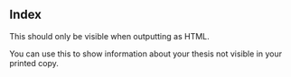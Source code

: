 ::: {.ignore-div .pdf}
# Index {.unnumbered}
This should only be visible when outputting as HTML.

You can use this to show information about your thesis not visible in your printed copy. 
:::
